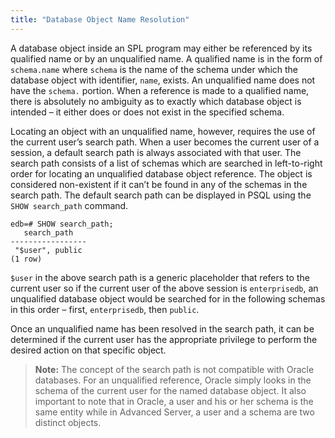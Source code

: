 ```yaml
---
title: "Database Object Name Resolution"
---
```


<div id="database_object_name_resolution" class="registered_link"></div>


A database object inside an SPL program may either be referenced by its qualified name or by an unqualified name. A qualified name is in the form of `schema.name` where `schema` is the name of the schema under which the database object with identifier, `name`, exists. An unqualified name does not have the `schema.` portion. When a reference is made to a qualified name, there is absolutely no ambiguity as to exactly which database object is intended – it either does or does not exist in the specified schema.

Locating an object with an unqualified name, however, requires the use of the current user’s search path. When a user becomes the current user of a session, a default search path is always associated with that user. The search path consists of a list of schemas which are searched in left-to-right order for locating an unqualified database object reference. The object is considered non-existent if it can’t be found in any of the schemas in the search path. The default search path can be displayed in PSQL using the `SHOW search_path` command.

``` text
edb=# SHOW search_path;
   search_path
-----------------
 "$user", public
(1 row)
```

`$user` in the above search path is a generic placeholder that refers to the current user so if the current user of the above session is `enterprisedb`, an unqualified database object would be searched for in the following schemas in this order – first, `enterprisedb`, then `public`.

Once an unqualified name has been resolved in the search path, it can be determined if the current user has the appropriate privilege to perform the desired action on that specific object.

> **Note:** The concept of the search path is not compatible with Oracle databases. For an unqualified reference, Oracle simply looks in the schema of the current user for the named database object. It also important to note that in Oracle, a user and his or her schema is the same entity while in Advanced Server, a user and a schema are two distinct objects.

